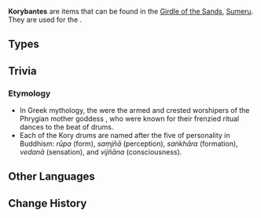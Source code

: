 {{See also|Korybantes Scores}}
{{Terminology Infobox
|image        = Item Korybantes Vedana.png
|type         = Item Groups
}}
{{Description|Mysterious drums. According to legends, these instruments were meant to symbolize the union between the Order of Skeptics and the Pari.|[[Loading Screen]]}}
'''Korybantes''' are items that can be found in the [[Girdle of the Sands]], [[Sumeru]]. They are used for the {{Quest|Awakening's Real Sound}}.

==Types==
{{Items by Category List|Korybantes}}

==Trivia==
===Etymology===
* In Greek mythology, the {{W|Korybantes}} were the armed and crested worshipers of the Phrygian mother goddess {{W|Cybele}}, who were known for their frenzied ritual dances to the beat of drums.
* Each of the Kory drums are named after the five {{W|skandha}} of personality in Buddhism: ''rūpa'' (form), ''saṃjñā'' (perception), ''saṅkhāra'' (formation), ''vedanā'' (sensation), and ''vijñāna'' (consciousness).

==Other Languages==
{{Other Languages
|en      = Korybantes
|zhs     = 「俱利般地」
|zhs_rm  = "Jùlìbāndì"
|zht     = 「俱利般地」
|zht_rm  = "Jùlìbāndì"
|zh_tl   = "Korybantes"
|ja      = 「コリュバンテス」
|ja_rm   = "Koryubantesu"
|ja_tl   = "Korybantes"
|ko      = 「코리반테스」
|ko_tl   = "Korybantes"
|es      = Coribante
|es_tl   = Korybant
|fr      = Korybantes
|ru      = Корибанты
|ru_tl   = Korybantes
|th      = "Korybantes"
|vi      = Korybantes
|de      = „Korybantes“
|de_tl   = "Korybantes"
|id      = Korybantes
|pt      = Korybante
|pt_tl   = 
|tr      = Koribant
|tr_tl   = 
|it      = Korybantes
}}

==Change History==
{{Change History|3.6}}
[[Category:Korybantes| ]]